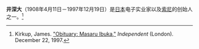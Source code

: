 '''井深大'''（1908年4月11日－1997年12月19日）是[[日本|日本]]电子实业家以及[[索尼|索尼]]的创始人之一。<ref name="kirkup">Kirkup, James. [http://www.independent.co.uk/news/obituaries/obituary-masaru-ibuka-1290247.html  "Obituary: Masaru Ibuka,"] ''Independent'' (London). December 22, 1997.</ref>
